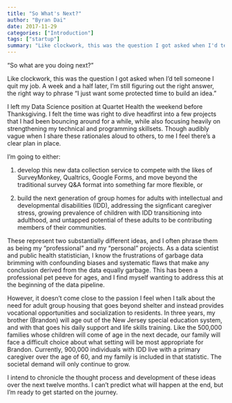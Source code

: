```yaml
---
title: "So What's Next?"
author: "Byran Dai"
date: 2017-11-29
categories: ["Introduction"]
tags: ["startup"]
summary: "Like clockwork, this was the question I got asked when I'd tell someone I quit my job. A week and a half later, I'm still figuring out the right answer, the right way to phrase \"I just want some protected time to build an idea.\""
---
```


"So what are you doing next?"

Like clockwork, this was the question I got asked when I'd tell someone I quit my job. A week and a half later, I'm still figuring out the right answer, the right way to phrase "I just want some protected time to build an idea."

I left my Data Science position at Quartet Health the weekend before Thanksgiving. I felt the time was right to dive headfirst into a few projects that I had been bouncing around for a while, while also focusing heavily on strengthening my technical and programming skillsets. Though audibly vague when I share these rationales aloud to others, to me I feel there's a clear plan in place.

I'm going to either:

1) develop this new data collection service to compete with the likes of SurveyMonkey, Qualtrics, Google Forms, and move beyond the traditional survey Q&A format into something far more flexible, or

2) build the next generation of group homes for adults with intellectual and developmental disabilities (IDD), addressing the signficant caregiver stress, growing prevalence of children with IDD transitioning into adulthood, and  untapped potential of these adults to be contributing members of their communities.

These represent two substantially different ideas, and I often phrase them as being my "professional" and my "personal" projects. As a data scientist and public health statistician, I know the frustrations of garbage data brimming with confounding biases and systematic flaws that make any conclusion derived from the data equally garbage. This has been a professional pet peeve for ages, and I find myself wanting to address this at the beginning of the data pipeline.

However, it doesn't come close to the passion I feel when I talk about the need for adult group housing that goes beyond shelter and instead provides vocational opportunities and socialization to residents. In three years, my brother (Brandon) will age out of the New Jersey special education system, and with that goes his daily support and life skills training. Like the 500,000 families whose children will come of age in the next decade, our family will face a difficult choice about what setting will be most appropriate for Brandon. Currently, 900,000 individuals with IDD live with a primary caregiver over the age of 60, and my family is included in that statistic. The societal demand will only continue to grow.

I intend to chronicle the thought process and development of these ideas over the next twelve months. I can't predict what will happen at the end, but I'm ready to get started on the journey.